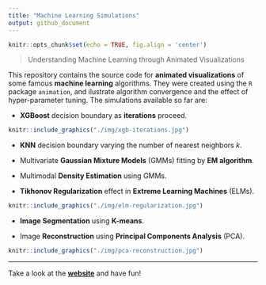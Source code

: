 ```yaml
---
title: "Machine Learning Simulations"
output: github_document
---
```


```r
knitr::opts_chunk$set(echo = TRUE, fig.align = 'center')
```

> Understanding Machine Learning through Animated Visualizations 

This repository contains the source code for **animated visualizations** of some famous **machine learning** algorithms. They were created using the `R` package `animation`, and ilustrate algorithm convergence and the effect of hyper-parameter tuning. The simulations available so far are:

- **XGBoost** decision boundary as **iterations** proceed.

```r
knitr::include_graphics("./img/xgb-iterations.jpg")
```

- **KNN** decision boundary varying the number of nearest neighbors $k$.

- Multivariate **Gaussian Mixture Models** (GMMs) fitting by **EM algorithm**.

- Multimodal **Density Estimation** using GMMs.

- **Tikhonov Regularization** effect in **Extreme Learning Machines** (ELMs).

```r
knitr::include_graphics("./img/elm-regularization.jpg")
```

- **Image Segmentation** using **K-means**.

- Image **Reconstruction** using **Principal Components Analysis** (PCA).

```r
knitr::include_graphics("./img/pca-reconstruction.jpg")
```

****

Take a look at the **[website](https://davpinto.github.io/ml-simulations)** and have fun!
